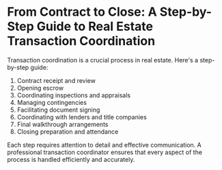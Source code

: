 # From Contract to Close: A Step-by-Step Guide to Real Estate Transaction Coordination

Transaction coordination is a crucial process in real estate. Here's a step-by-step guide:

1. Contract receipt and review
2. Opening escrow
3. Coordinating inspections and appraisals
4. Managing contingencies
5. Facilitating document signing
6. Coordinating with lenders and title companies
7. Final walkthrough arrangements
8. Closing preparation and attendance

Each step requires attention to detail and effective communication. A professional transaction coordinator ensures that every aspect of the process is handled efficiently and accurately.